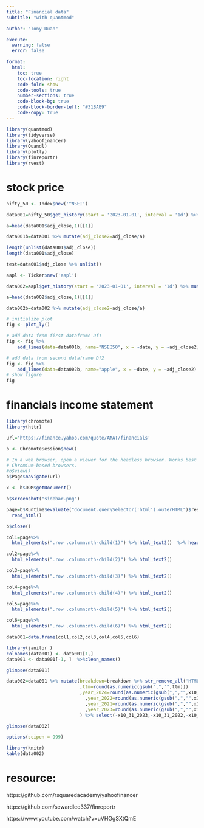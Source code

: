 ```yaml
---
title: "Financial data"
subtitle: "with quantmod"

author: "Tony Duan"

execute:
  warning: false
  error: false

format:
  html:
    toc: true
    toc-location: right
    code-fold: show
    code-tools: true
    number-sections: true
    code-block-bg: true
    code-block-border-left: "#31BAE9"
    code-copy: true
---
```



```r
library(quantmod)
library(tidyverse)
library(yahoofinancer)
library(Quandl)
library(plotly)
library(finreportr)
library(rvest)
```

# stock price

```r
nifty_50 <- Index$new('^NSEI')

data001=nifty_50$get_history(start = '2023-01-01', interval = '1d') %>% unnest(cols = adj_close)

a=head(data001$adj_close,1)[[1]]

data001b=data001 %>% mutate(adj_close2=adj_close/a)

```

```r
length(unlist(data001$adj_close))
length(data001$adj_close)
```


```r
test=data001$adj_close %>% unlist()
```

```r
aapl <- Ticker$new('aapl')

data002=aapl$get_history(start = '2023-01-01', interval = '1d') %>% mutate(adj_close=adj_close %>% as.numeric())

a=head(data002$adj_close,1)[[1]]

data002b=data002 %>% mutate(adj_close2=adj_close/a)

```


```r
# initialize plot
fig <- plot_ly()

# add data from first dataframe Df1
fig <- fig %>%
    add_lines(data=data001b, name="NSEI50", x = ~date, y = ~adj_close2)

# add data from second dataframe Df2
fig <- fig %>%
    add_lines(data=data002b, name="apple", x = ~date, y = ~adj_close2)
# show figure
fig
```


# financials income statement

```r
library(chromote)
library(httr)
```

```r
url='https://finance.yahoo.com/quote/AMAT/financials'
```



```r
b <- ChromoteSession$new()
```



```r
# In a web browser, open a viewer for the headless browser. Works best with
# Chromium-based browsers.
#b$view()
b$Page$navigate(url)
```
```r
x <- b$DOM$getDocument()
```

```r
b$screenshot("sidebar.png")
```

```r
page=b$Runtime$evaluate("document.querySelector('html').outerHTML")$result$value %>% 
  read_html()
```


```r
b$close()
```

```r
col1=page%>% 
  html_elements(".row .column:nth-child(1)") %>% html_text2()  %>% head(33)

```



```r
col2=page%>% 
  html_elements(".row .column:nth-child(2)") %>% html_text2()
```

```r
col3=page%>% 
  html_elements(".row .column:nth-child(3)") %>% html_text2()

```

```r
col4=page%>% 
  html_elements(".row .column:nth-child(4)") %>% html_text2()

```

```r
col5=page%>% 
  html_elements(".row .column:nth-child(5)") %>% html_text2()

```


```r
col6=page%>% 
  html_elements(".row .column:nth-child(6)") %>% html_text2()

```


```r
data001=data.frame(col1,col2,col3,col4,col5,col6)
```

```r
library(janitor )
colnames(data001) <- data001[1,]
data001 <- data001[-1, ]  %>%clean_names()
```

```r
glimpse(data001)
```


```r
data002=data001 %>% mutate(breakdown=breakdown %>% str_remove_all('HTML_TAG_START HTML_TAG_END')
                           ,ttm=round(as.numeric(gsub(",","",ttm)))
                           ,year_2024=round(as.numeric(gsub(",","",x10_31_2024)))
                             ,year_2022=round(as.numeric(gsub(",","",x10_31_2022)))
                             ,year_2021=round(as.numeric(gsub(",","",x10_31_2021)))
                             ,year_2023=round(as.numeric(gsub(",","",x10_31_2023)))
                           ) %>% select(-x10_31_2023,-x10_31_2022,-x10_31_2021,-x10_31_2024)
```


```r
glimpse(data002)
```


```r
options(scipen = 999)

library(knitr)
kable(data002)
```



# resource:

https://github.com/rsquaredacademy/yahoofinancer

https://github.com/sewardlee337/finreportr

https://www.youtube.com/watch?v=uVHGgSXtQmE

